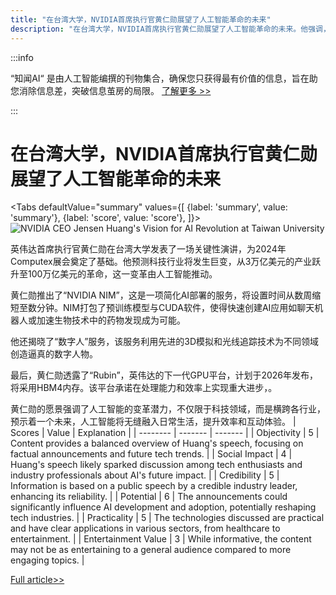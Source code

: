 ```yaml
---
title: "在台湾大学，NVIDIA首席执行官黄仁勋展望了人工智能革命的未来"
description: "在台湾大学，NVIDIA首席执行官黄仁勋展望了人工智能革命的未来。他强调，AI技术将深刻改变我们的工作方式、生活方式以及我们与世界互动的方式。黄仁勋认为，AI不仅仅是计算的进步，它是一场全面的革命，将推动各行各业的发展，并创造出前所未有的机遇。他鼓励学生们拥抱这一变革，积极参与到AI技术的研究和应用中，共同推动社会的进步。"
---
```



:::info

“知闻AI“ 是由人工智能编撰的刊物集合，确保您只获得最有价值的信息，旨在助您消除信息差，突破信息茧房的局限。  [了解更多 >>](/)

:::

# 在台湾大学，NVIDIA首席执行官黄仁勋展望了人工智能革命的未来


<Tabs
	defaultValue="summary"
	values={[
	{label: 'summary', value: 'summary'},
	{label: 'score', value: 'score'},
]}>
<TabItem value="summary">
<img
  src="https://image.informedainews.com/2024/06/Tec-9JQ-1717382722-0.jpg"
  alt="NVIDIA CEO Jensen Huang's Vision for AI Revolution at Taiwan University"
/>



英伟达首席执行官黄仁勋在台湾大学发表了一场关键性演讲，为2024年Computex展会奠定了基础。他预测科技行业将发生巨变，从3万亿美元的产业跃升至100万亿美元的革命，这一变革由人工智能推动。

黄仁勋推出了“NVIDIA NIM”，这是一项简化AI部署的服务，将设置时间从数周缩短至数分钟。NIM打包了预训练模型与CUDA软件，使得快速创建AI应用如聊天机器人或加速生物技术中的药物发现成为可能。

他还揭晓了“数字人”服务，该服务利用先进的3D模拟和光线追踪技术为不同领域创造逼真的数字人物。

最后，黄仁勋透露了“Rubin”，英伟达的下一代GPU平台，计划于2026年发布，将采用HBM4内存。该平台承诺在处理能力和效率上实现重大进步，。

黄仁勋的愿景强调了人工智能的变革潜力，不仅限于科技领域，而是横跨各行业，预示着一个未来，人工智能将无缝融入日常生活，提升效率和互动体验。
</TabItem>
<TabItem value="score">
	| Scores     | Value   | Explanation |
	| -------- | ------- | ------- |
	| Objectivity  | 5    | Content provides a balanced overview of Huang's speech, focusing on factual announcements and future tech trends.    |
	| Social Impact | 4     | Huang's speech likely sparked discussion among tech enthusiasts and industry professionals about AI's future impact.    |
	| Credibility    | 5    | Information is based on a public speech by a credible industry leader, enhancing its reliability.    |
	| Potential    | 6    | The announcements could significantly influence AI development and adoption, potentially reshaping tech industries.    |
	| Practicality    | 5    | The technologies discussed are practical and have clear applications in various sectors, from healthcare to entertainment.    |
	| Entertainment Value    | 3    | While informative, the content may not be as entertaining to a general audience compared to more engaging topics.    |
</TabItem>
</Tabs>

[Full article>>](https://today.line.me/tw/v2/article/QwLZREe)
